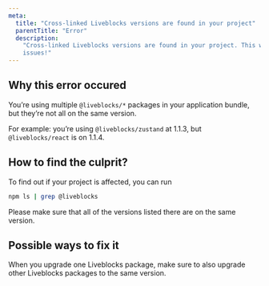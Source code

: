 ```yaml
---
meta:
  title: "Cross-linked Liveblocks versions are found in your project"
  parentTitle: "Error"
  description:
    "Cross-linked Liveblocks versions are found in your project. This will cause
    issues!"
---
```


## Why this error occured

You’re using multiple `@liveblocks/*` packages in your application bundle, but
they’re not all on the same version.

For example: you’re using `@liveblocks/zustand` at 1.1.3, but
`@liveblocks/react` is on 1.1.4.

## How to find the culprit?

To find out if your project is affected, you can run

```bash
npm ls | grep @liveblocks
```

Please make sure that all of the versions listed there are on the same version.

## Possible ways to fix it

When you upgrade one Liveblocks package, make sure to also upgrade other
Liveblocks packages to the same version.
